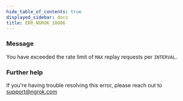 ```yaml
---
hide_table_of_contents: true
displayed_sidebar: docs
title: ERR_NGROK_10086
---
```


### Message

You have exceeded the rate limit of `MAX` replay requests per `INTERVAL`.

### Further help

If you're having trouble resolving this error, please reach out to [support@ngrok.com](mailto:support@ngrok.com?subject=Help%20with%20ERR_NGROK_10086)
